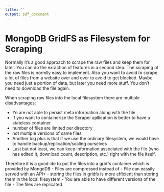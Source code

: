 ```yaml
---
title: ''
output: pdf_document
---
```


# MongoDB GridFS as Filesystem for Scraping


Normally it's a good approach to scrape the raw files and keep them for later. You can do the exraction of features in a second step. The scraping of the raw files is normlly easy to implement.
Also you want to avoid to scrape a lot of files from a website over and over to avoid to get blocked. Maybe you need just a portion of data, but later you need more stuff.
You don't need to download the file again.

When scraping raw files into the local filesystem there are multiple disadvantages:

- Yo are not able to persist meta information along with the file  
- If you want to containerize the Scraper apllication is better to have a stateless container
- number of files are limited per directory
- not multiple versions of same files
- Another big plus is that if we use the ordinary filesystem, we would have to handle backup/replication/scaling ourselves
- Last but not least, we can keep information associated with the file (who has edited it, download count, description, etc.) right with the file itself.

Therefore it is a good ide to put the files into a gridfs container which is provided by MongoDB
- Files are compressed instead of 
- File can eassily served with an API+
- storing the files in gridfs is more efficient than storing them in the local filesystem
- You are able to have different versions of the file
- The files are replicated
